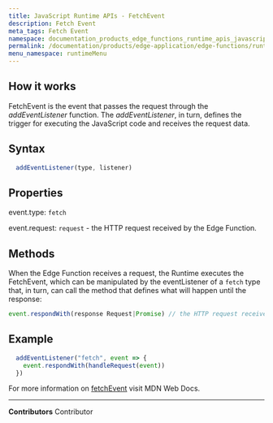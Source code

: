 ```yaml
---
title: JavaScript Runtime APIs - FetchEvent
description: Fetch Event
meta_tags: Fetch Event
namespace: documentation_products_edge_functions_runtime_apis_javascript_fetch_event
permalink: /documentation/products/edge-application/edge-functions/runtime-apis/javascript/fetch-event/
menu_namespace: runtimeMenu
---
```


## How it works

FetchEvent is the event that passes the request through the *addEventListener* function. The *addEventListener*, in turn, defines the trigger for executing the JavaScript code and receives the request data.

## Syntax

```js
  addEventListener(type, listener)
```

## Properties

event.type: `fetch`

event.request: `request`  - the HTTP request received by the Edge Function.

## Methods

When the Edge Function receives a request, the Runtime executes the FetchEvent, which can be manipulated by the eventListener of a `fetch` type that, in turn, can call the method that defines what will happen until the response:

```js
event.respondWith(response Request|Promise) // the HTTP request received by the Edge Function.
```

## Example

```js
  addEventListener("fetch", event => {
    event.respondWith(handleRequest(event))
  })
```

For more information on [fetchEvent](https://developer.mozilla.org/en-US/docs/Web/API/FetchEvent) visit MDN Web Docs.



---


**Contributors** <ContributorList>Contributor</ContributorList>
